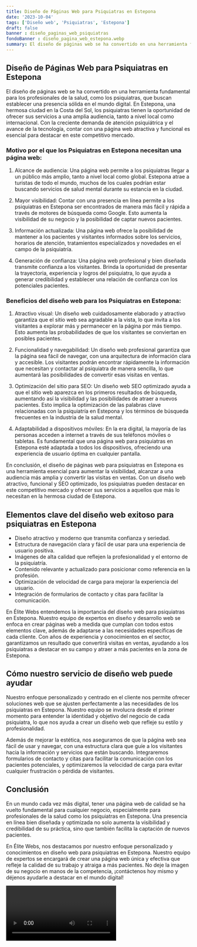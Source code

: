 ```yaml
---
title: Diseño de Páginas Web para Psiquiatras en Estepona
date: '2023-10-04'
tags: ['Diseño web', 'Psiquiatras', 'Estepona']
draft: false
banner : diseño_paginas_web_psiquiatras
fondoBanner : diseño_pagina_web_estepona.webp
summary: El diseño de páginas web se ha convertido en una herramienta fundamental para los profesionales de la salud, como los psiquiatras, que buscan establecer una presencia sólida en el mundo digital. En Estepona, una hermosa ciudad en la Costa del Sol, los psiquiatras tienen la oportunidad de ofrecer sus servicios a una amplia audiencia, tanto a nivel local como internacional. Con la creciente demanda de atención psiquiátrica y el avance de la tecnología, contar con una página web atractiva y funcional es esencial para destacar en este competitivo mercado.
---
```


## Diseño de Páginas Web para Psiquiatras en Estepona

El diseño de páginas web se ha convertido en una herramienta fundamental para los profesionales de la salud, como los psiquiatras, que buscan establecer una presencia sólida en el mundo digital. En Estepona, una hermosa ciudad en la Costa del Sol, los psiquiatras tienen la oportunidad de ofrecer sus servicios a una amplia audiencia, tanto a nivel local como internacional. Con la creciente demanda de atención psiquiátrica y el avance de la tecnología, contar con una página web atractiva y funcional es esencial para destacar en este competitivo mercado.

### Motivo por el que los Psiquiatras en Estepona necesitan una página web:

1. Alcance de audiencia: Una página web permite a los psiquiatras llegar a un público más amplio, tanto a nivel local como global. Estepona atrae a turistas de todo el mundo, muchos de los cuales podrían estar buscando servicios de salud mental durante su estancia en la ciudad.

2. Mayor visibilidad: Contar con una presencia en línea permite a los psiquiatras en Estepona ser encontrados de manera más fácil y rápida a través de motores de búsqueda como Google. Esto aumenta la visibilidad de su negocio y la posibilidad de captar nuevos pacientes.

3. Información actualizada: Una página web ofrece la posibilidad de mantener a los pacientes y visitantes informados sobre los servicios, horarios de atención, tratamientos especializados y novedades en el campo de la psiquiatría.

4. Generación de confianza: Una página web profesional y bien diseñada transmite confianza a los visitantes. Brinda la oportunidad de presentar la trayectoria, experiencia y logros del psiquiatra, lo que ayuda a generar credibilidad y establecer una relación de confianza con los potenciales pacientes.

### Beneficios del diseño web para los Psiquiatras en Estepona:

1. Atractivo visual: Un diseño web cuidadosamente elaborado y atractivo garantiza que el sitio web sea agradable a la vista, lo que invita a los visitantes a explorar más y permanecer en la página por más tiempo. Esto aumenta las probabilidades de que los visitantes se conviertan en posibles pacientes.

2. Funcionalidad y navegabilidad: Un diseño web profesional garantiza que la página sea fácil de navegar, con una arquitectura de información clara y accesible. Los visitantes podrán encontrar rápidamente la información que necesitan y contactar al psiquiatra de manera sencilla, lo que aumentará las posibilidades de convertir esas visitas en ventas.

3. Optimización del sitio para SEO: Un diseño web SEO optimizado ayuda a que el sitio web aparezca en los primeros resultados de búsqueda, aumentando así la visibilidad y las posibilidades de atraer a nuevos pacientes. Esto implica la optimización de las palabras clave relacionadas con la psiquiatría en Estepona y los términos de búsqueda frecuentes en la industria de la salud mental.

4. Adaptabilidad a dispositivos móviles: En la era digital, la mayoría de las personas acceden a internet a través de sus teléfonos móviles o tabletas. Es fundamental que una página web para psiquiatras en Estepona esté adaptada a todos los dispositivos, ofreciendo una experiencia de usuario óptima en cualquier pantalla.

En conclusión, el diseño de páginas web para psiquiatras en Estepona es una herramienta esencial para aumentar la visibilidad, alcanzar a una audiencia más amplia y convertir las visitas en ventas. Con un diseño web atractivo, funcional y SEO optimizado, los psiquiatras pueden destacar en este competitivo mercado y ofrecer sus servicios a aquellos que más lo necesitan en la hermosa ciudad de Estepona.

<GifSeo />

<Cta />

## Elementos clave del diseño web exitoso para psiquiatras en Estepona

- Diseño atractivo y moderno que transmita confianza y seriedad.
- Estructura de navegación clara y fácil de usar para una experiencia de usuario positiva.
- Imágenes de alta calidad que reflejen la profesionalidad y el entorno de la psiquiatría.
- Contenido relevante y actualizado para posicionar como referencia en la profesión.
- Optimización de velocidad de carga para mejorar la experiencia del usuario.
- Integración de formularios de contacto y citas para facilitar la comunicación.

En Élite Webs entendemos la importancia del diseño web para psiquiatras en Estepona. Nuestro equipo de expertos en diseño y desarrollo web se enfoca en crear páginas web a medida que cumplan con todos estos elementos clave, además de adaptarse a las necesidades específicas de cada cliente. Con años de experiencia y conocimientos en el sector, garantizamos un resultado que convertirá visitas en ventas, ayudando a los psiquiatras a destacar en su campo y atraer a más pacientes en la zona de Estepona.

## Cómo nuestro servicio de diseño web puede ayudar

Nuestro enfoque personalizado y centrado en el cliente nos permite ofrecer soluciones web que se ajusten perfectamente a las necesidades de los psiquiatras en Estepona. Nuestro equipo se involucra desde el primer momento para entender la identidad y objetivo del negocio de cada psiquiatra, lo que nos ayuda a crear un diseño web que refleje su estilo y profesionalidad.

Además de mejorar la estética, nos aseguramos de que la página web sea fácil de usar y navegar, con una estructura clara que guíe a los visitantes hacia la información y servicios que están buscando. Integraremos formularios de contacto y citas para facilitar la comunicación con los pacientes potenciales, y optimizaremos la velocidad de carga para evitar cualquier frustración o pérdida de visitantes.

## Conclusión

En un mundo cada vez más digital, tener una página web de calidad se ha vuelto fundamental para cualquier negocio, especialmente para profesionales de la salud como los psiquiatras en Estepona. Una presencia en línea bien diseñada y optimizada no solo aumenta la visibilidad y credibilidad de su práctica, sino que también facilita la captación de nuevos pacientes.

En Élite Webs, nos destacamos por nuestro enfoque personalizado y conocimientos en diseño web para psiquiatras en Estepona. Nuestro equipo de expertos se encargará de crear una página web única y efectiva que refleje la calidad de su trabajo y atraiga a más pacientes. No deje la imagen de su negocio en manos de la competencia, ¡contáctenos hoy mismo y déjenos ayudarle a destacar en el mundo digital!

<Video />

<CtaBot job='Psiquiatras' city='Estepona'/>

<Gmaps query='Estepona+españa+maps' />